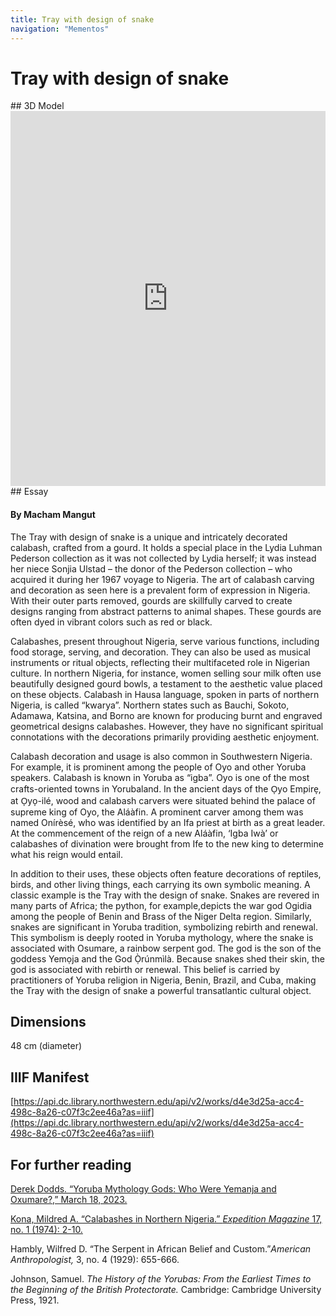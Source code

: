 ```yaml
---
title: Tray with design of snake
navigation: "Mementos"
---
```

# Tray with design of snake
<Viewer options = "showTitle: false" iiifContent="https://api.dc.library.northwestern.edu/api/v2/works/d4e3d25a-acc4-498c-8a26-c07f3c2ee46a?as=iiif" />
## 3D Model
<iframe title="Tray with design of snake | Pederson [DRAFT]" frameborder="0" allowfullscreen mozallowfullscreen="true" webkitallowfullscreen="true" allow="autoplay; fullscreen; xr-spatial-tracking" xr-spatial-tracking execution-while-out-of-viewport execution-while-not-rendered web-share src="https://sketchfab.com/models/72dd79103b4a4483995ccf46accdaa25/embed" width ="100%" height="600"> </iframe> 
## Essay
<h4>By Macham Mangut</h4>
The Tray with design of snake is a unique and intricately decorated calabash, crafted from a gourd. It holds a special place in the Lydia Luhman Pederson collection as it was not collected by Lydia herself; it was instead her niece Sonjia Ulstad – the donor of the Pederson collection – who acquired it during her 1967 voyage to Nigeria. The art of calabash carving and decoration as seen here is a prevalent form of expression in Nigeria. With their outer parts removed, gourds are skillfully carved to create designs ranging from abstract patterns to animal shapes. These gourds are often dyed in vibrant colors such as red or black. 

Calabashes, present throughout Nigeria, serve various functions, including food storage, serving, and decoration. They can also be used as musical instruments or ritual objects, reflecting their multifaceted role in Nigerian culture. In northern Nigeria, for instance, women selling sour milk often use beautifully designed gourd bowls, a testament to the aesthetic value placed on these objects. Calabash in Hausa language, spoken in parts of northern Nigeria, is called “kwarya”. Northern states such as Bauchi, Sokoto, Adamawa, Katsina, and Borno are known for producing burnt and engraved geometrical designs calabashes. However, they have no significant spiritual connotations with the decorations primarily providing aesthetic enjoyment. 

Calabash decoration and usage is also common in Southwestern Nigeria. For example, it is prominent among the people of Oyo and other Yoruba speakers. Calabash is known in Yoruba as “igba”. Oyo is one of the most crafts-oriented towns in Yorubaland. In the ancient days of the O̩yo Empire̩, at O̩yo̩-ilé, wood and calabash carvers were situated behind the palace of supreme king of Oyo, the Aláàfin. A prominent carver among them was named Onírèsé, who was identified by an Ifa priest at birth as a great leader. At the commencement of the reign of a new Aláàfin, ‘Igba Iwà’ or calabashes of divination were brought from Ife to the new king to determine what his reign would entail. 

In addition to their uses, these objects often feature decorations of reptiles, birds, and other living things, each carrying its own symbolic meaning. A classic example is the Tray with the design of snake. Snakes are revered in many parts of Africa; the python, for example,depicts the war god Ogidia among the people of Benin and Brass of the Niger Delta region. Similarly, snakes are significant in Yoruba tradition, symbolizing rebirth and renewal. This symbolism is deeply rooted in Yoruba mythology, where the snake is associated with Osumare, a rainbow serpent god. The god is the son of the goddess Yemọja and the God Ọ̀rúnmìlà. Because snakes shed their skin, the god is associated with rebirth or renewal. This belief is carried by practitioners of Yoruba religion in Nigeria, Benin, Brazil, and Cuba, making the Tray with the design of snake a powerful transatlantic cultural object.

## Dimensions
48 cm (diameter)
## IIIF Manifest
[https://api.dc.library.northwestern.edu/api/v2/works/d4e3d25a-acc4-498c-8a26-c07f3c2ee46a?as=iiif](https://api.dc.library.northwestern.edu/api/v2/works/d4e3d25a-acc4-498c-8a26-c07f3c2ee46a?as=iiif)
## For further reading
[Derek Dodds. “Yoruba Mythology Gods: Who Were Yemanja and Oxumare?,” March 18, 2023.](https://derekdodds.com/yoruba-mythology-gods-who-were-yamanja-and-oxumare/)

[Kona, Mildred A. “Calabashes in Northern Nigeria.” <i>Expedition Magazine</i> 17, no. 1 (1974): 2-10.](https://www.penn.museum/sites/expedition/calabashes-in-northern-nigeria/)

Hambly, Wilfred D. “The Serpent in African Belief and Custom.”<i>American Anthropologist,</i> 3, no. 4 (1929): 655-666.

Johnson, Samuel. <i>The History of the Yorubas: From the Earliest Times to the Beginning of the British Protectorate.</i> Cambridge: Cambridge University Press, 1921.
